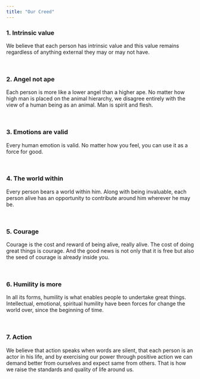 ```yaml
---
title: "Our Creed"
---
```


### 1. Intrinsic value

<p> We believe that each person has intrinsic value and this value remains regardless of anything external they may or may not have.</p>
<br>

### 2. Angel not ape

<p>Each person is more like a lower angel than a higher ape. No matter how high man is placed on the animal hierarchy, we disagree entirely with the view of a human being as an animal. Man is spirit and flesh.</p>
<br>

### 3. Emotions are valid

<p>Every human emotion is valid. No matter how you feel, you can use it as a force for good.
</p>
<br>

### 4. The world within

<p>Every person bears a world within him. Along with being invaluable, each person alive has an opportunity to contribute around him wherever he may be.
</p>
<br>

### 5. Courage

<p>Courage is the cost and reward of being alive, really alive. The cost of doing great things is courage. And the good news is not only that it is free but also the seed of courage is already inside you.</p>
<br>

### 6. Humility is more

<p>In all its forms, humility is what enables people to undertake great things. Intellectual, emotional, spiritual humility have been forces for change the world over, since the beginning of time.
</p>
<br>

### 7. Action

<p>We believe that action speaks when words are silent, that each person is an actor in his life, and by exercising our power through positive action we can demand better from ourselves and expect same from others. That is how we raise the standards and quality of life around us.</p>
